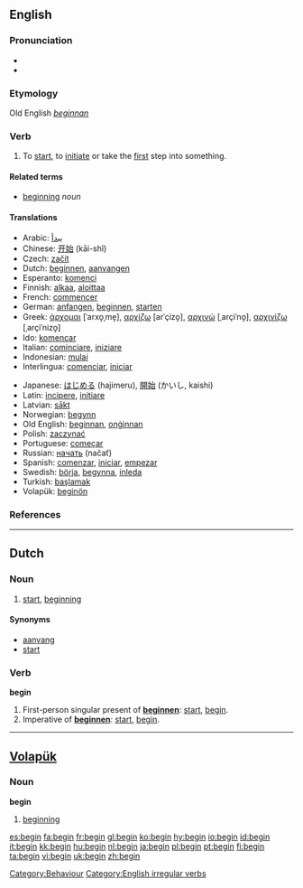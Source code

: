 ==English==

{{rank|circumstances|sitting|Christ|788|begin|wait|laughed|opportunity}}

===Pronunciation===
*{{IPA|/bɪˈgɪn/}}
*{{audio|en-us-begin.ogg|Audio (US)}}

===Etymology===
Old English ''[[beginnan]]''

===Verb===
{{en-verb|begins|beginning|began|begun}}

# To [[start]], to [[initiate]] or take the [[first]] step into something.

====Related terms====
*[[beginning]] ''noun''

====Translations====
{{top}}
*Arabic: [[يبدأ]]
*Chinese: [[开始]] (kāi-shǐ)
*Czech: [[začít]]
*Dutch: [[beginnen]], [[aanvangen]]
*Esperanto: [[komenci]]
*Finnish: [[alkaa]], [[aloittaa]]
*French: [[commencer]]
*German: [[anfangen]], [[beginnen]], [[starten]]
*Greek: [[άρχομαι]] [ˈarxo̞ˌme̞], [[αρχίζω]] [arˈçizo̞], [[αρχινώ]] [ˌarçiˈno̞], [[αρχινίζω]] [ˌarçiˈnizo̞]
*Ido: [[komencar]]
*Italian: [[cominciare]], [[iniziare]]
*Indonesian: [[mulai]]
*Interlingua: [[comenciar]], [[iniciar]]
{{mid}}
*Japanese: [[はじめる]] (hajimeru), [[開始]] (かいし, kaishi)
*Latin: [[incipere]], [[initiare]]
*Latvian: [[sākt]]
*Norwegian: [[begynn]]
*Old English: [[beginnan]], [[onginnan|onġinnan]]
*Polish: [[zaczynać]]
*Portuguese: [[começar]]
*Russian: [[начать]] (načať)
*Spanish: [[comenzar]], [[iniciar]], [[empezar]]
*Swedish: [[börja]], [[begynna]], [[inleda]]
*Turkish: [[başlamak]]
*Volapük: [[beginön]]
{{bottom}}

===References===
{{R:Century 1911}}
{{R:Webster 1913}}

----

==Dutch==

===Noun===
{{nl-noun|g=n|-|beginnetje}}

# [[start]], [[beginning]]

====Synonyms====
*[[aanvang]]
*[[start#Dutch|start]]

===Verb===
'''begin'''

# First-person singular present of '''[[beginnen]]''': [[start]], [[begin]].
# Imperative of '''[[beginnen]]''': [[start]], [[begin]].

----

==[[Volapük]]==

===Noun===
'''begin'''

# [[beginning]]

[[Category:Behaviour]]
[[Category:English irregular verbs]]

[[es:begin]]
[[fa:begin]]
[[fr:begin]]
[[gl:begin]]
[[ko:begin]]
[[hy:begin]]
[[io:begin]]
[[id:begin]]
[[it:begin]]
[[kk:begin]]
[[hu:begin]]
[[nl:begin]]
[[ja:begin]]
[[pl:begin]]
[[pt:begin]]
[[fi:begin]]
[[ta:begin]]
[[vi:begin]]
[[uk:begin]]
[[zh:begin]]